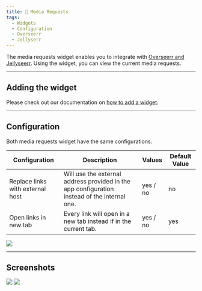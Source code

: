 ```yaml
---
title: 👥 Media Requests
tags:
  - Widgets
  - Configuration
  - Overseerr
  - Jellyserr
---
```


The media requests widget enables you to integrate with [Overseerr and Jellyseerr](/docs/management/integrations/media-requester#overseerr--jellyseerr).
Using the widget, you can view the current media requests.

---

## Adding the widget
Please check out our documentation on [how to add a widget](/docs/getting-started/introduction/after-the-installation#adding-widgets).

---

## Configuration
Both media requests widget have the same configurations.

| Configuration         | Description | Values | Default Value |
| --------------------- | ----------- | ------ | ------------- |
| Replace links with external host | Will use the external address provided in the app configuration instead of the internal one. | yes / no | no |
| Open links in new tab | Every link will open in a new tab instead if in the current tab. | yes / no | yes |

![](./widget-configuration.webp)

---

## Screenshots
![](./widget.webp)
![](./widget-statistics.webp)